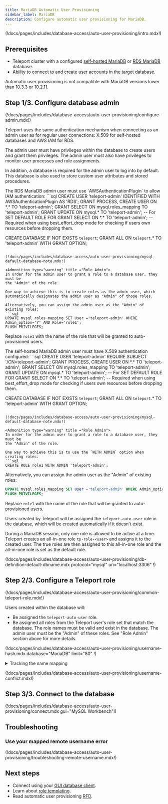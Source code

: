 ```yaml
---
title: MariaDB Automatic User Provisioning 
sidebar_label: MariaDB
description: Configure automatic user provisioning for MariaDB.
---
```


(!docs/pages/includes/database-access/auto-user-provisioning/intro.mdx!)

## Prerequisites

- Teleport cluster with a configured [self-hosted
  MariaDB](../enroll-self-hosted-databases/mysql-self-hosted.mdx) or [RDS MariaDB](../enroll-aws-databases/rds.mdx)
  database.
- Ability to connect to and create user accounts in the target database.

<Admonition type="note" title="Supported versions">
Automatic user provisioning is not compatible with MariaDB versions lower than
10.3.3 or 10.2.11.
</Admonition>

## Step 1/3. Configure database admin

(!docs/pages/includes/database-access/auto-user-provisioning/configure-admin.mdx!)

Teleport uses the same authentication mechanism when connecting as an admin
user as for regular user connections: X.509 for self-hosted databases and AWS
IAM for RDS.

The admin user must have privileges within the database to create users and
grant them privileges. The admin user must also have privileges to monitor user
processes and role assignments.

In addition, a database is required for the admin user to log into by default.
This database is also used to store custom user attributes and stored procedures.

<Tabs>
<TabItem label="RDS MariaDB">
The RDS MariaDB admin user must use `AWSAuthenticationPlugin` to allow IAM
authentication:
```sql
CREATE USER 'teleport-admin' IDENTIFIED WITH AWSAuthenticationPlugin AS 'RDS';
GRANT PROCESS, CREATE USER ON *.* TO 'teleport-admin';
GRANT SELECT ON mysql.roles_mapping TO 'teleport-admin';
GRANT UPDATE ON mysql.* TO 'teleport-admin'; -- For SET DEFAULT ROLE FOR
GRANT SELECT ON *.* TO 'teleport-admin'; -- Required when using best_effort_drop mode for checking if users own resources before dropping them.

CREATE DATABASE IF NOT EXISTS `teleport`;
GRANT ALL ON `teleport`.* TO 'teleport-admin' WITH GRANT OPTION;
```

(!docs/pages/includes/database-access/auto-user-provisioning/mysql-default-database-note.mdx!)

<Admonition type="warning" title ="Role Admin">
In order for the admin user to grant a role to a database user, they must be
the "Admin" of the role.

One way to achieve this is to create roles as the admin user, which
automatically designates the admin user as "Admin" of those roles.

Alternatively, you can assign the admin user as the "Admin" of existing roles:
```sql
UPDATE mysql.roles_mapping SET User ='teleport-admin' WHERE Admin_option='Y' AND Role='role1';
FLUSH PRIVILEGES;
```

Replace `role1` with the name of the role that will be granted to
auto-provisioned users.
</Admonition>

</TabItem>

<TabItem label="Self-hosted MariaDB">
The self-hosted MariaDB admin user must have X.509 authentication configured:
```sql
CREATE USER 'teleport-admin' REQUIRE SUBJECT '/CN=teleport-admin';
GRANT PROCESS, CREATE USER ON *.* TO 'teleport-admin';
GRANT SELECT ON mysql.roles_mapping TO 'teleport-admin';
GRANT UPDATE ON mysql.* TO 'teleport-admin'; -- For SET DEFAULT ROLE FOR
GRANT SELECT ON *.* TO 'teleport-admin'; -- Required when using best_effort_drop mode for checking if users own resources before dropping them.

CREATE DATABASE IF NOT EXISTS `teleport`;
GRANT ALL ON `teleport`.* TO 'teleport-admin' WITH GRANT OPTION;
```

(!docs/pages/includes/database-access/auto-user-provisioning/mysql-default-database-note.mdx!)

<Admonition type="warning" title ="Role Admin">
In order for the admin user to grant a role to a database user, they must be
the "Admin" of the role.

One way to achieve this is to use the `WITH ADMIN` option when creating roles:
```sql
CREATE ROLE role1 WITH ADMIN 'teleport-admin';
```

Alternatively, you can assign the admin user as the "Admin" of existing roles:
```sql
UPDATE mysql.roles_mapping SET User ='teleport-admin' WHERE Admin_option='Y' AND Role='role1';
FLUSH PRIVILEGES;
```

Replace `role1` with the name of the role that will be granted to
auto-provisioned users.
</Admonition>

</TabItem>
</Tabs>

Users created by Teleport will be assigned the `teleport-auto-user` role in the
database, which will be created automatically if it doesn't exist.

During a MariaDB session, only one role is allowed to be active at a time.
Teleport creates an all-in-one role `tp-role-<user>` and assigns it to the
created user. The true roles are then assigned to this all-in-one role and the
all-in-one role is set as the default role.

(!docs/pages/includes/database-access/auto-user-provisioning/db-definition-default-dbname.mdx protocol="mysql" uri="localhost:3306" !)

## Step 2/3. Configure a Teleport role

(!docs/pages/includes/database-access/auto-user-provisioning/common-teleport-role.mdx!)

Users created within the database will:

- Be assigned the `teleport-auto-user` role.
- Be assigned all roles from the Teleport user's role set that match the database.
  The role names must be valid and exist in the database. The admin user must
  be the "Admin" of these roles. See "Role Admin" section above for more
  details.

(!docs/pages/includes/database-access/auto-user-provisioning/username-hash.mdx database="MariaDB" limit="80" !)

<details>
<summary>Tracking the name mapping</summary>
The original Teleport username will be saved as user attributes in the
`user_attributes` table in the default database.

Database admins can search a particular Teleport username by:
```sql
SELECT * FROM teleport.user_attributes WHERE JSON_VALUE(Attributes,"$.user") = "teleport-user-name";
```

In addition, the "hashed" in-database name will be set as `db_user` for
database queries in the Teleport Audit Logs, when the Teleport username is over
80 characters.
</details>

(!docs/pages/includes/database-access/auto-user-provisioning/username-conflict.mdx!)

## Step 3/3. Connect to the database

(!docs/pages/includes/database-access/auto-user-provisioning/connect.mdx gui="MySQL Workbench"!)

## Troubleshooting

### Use your mapped remote username error

(!docs/pages/includes/database-access/auto-user-provisioning/troubleshooting-remote-username.mdx!)

## Next steps

- Connect using your [GUI database client](../../../connect-your-client/gui-clients.mdx).
- Learn about [role templating](../../../admin-guides/access-controls/guides/role-templates.mdx).
- Read automatic user provisioning [RFD](https://github.com/gravitational/teleport/blob/master/rfd/0113-automatic-database-users.md).
